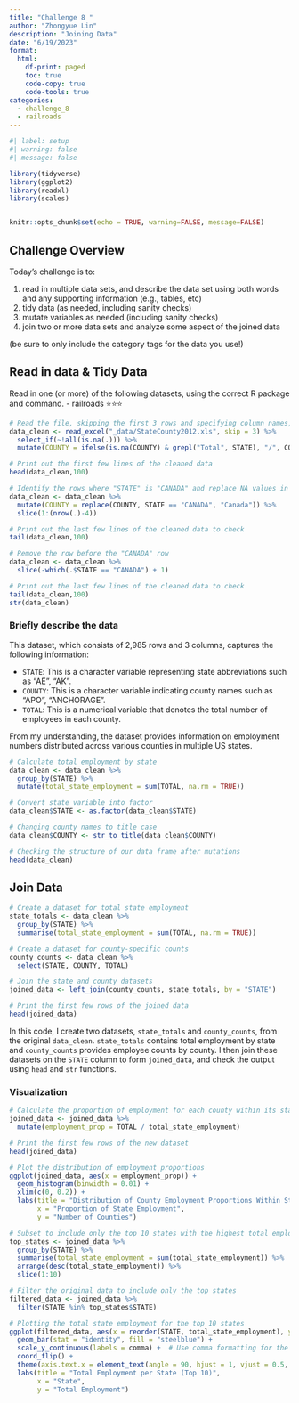 ```yaml
---
title: "Challenge 8 "
author: "Zhongyue Lin"
description: "Joining Data"
date: "6/19/2023"
format:
  html:
    df-print: paged
    toc: true
    code-copy: true
    code-tools: true
categories:
  - challenge_8
  - railroads
---
```


```r
#| label: setup
#| warning: false
#| message: false

library(tidyverse)
library(ggplot2)
library(readxl)
library(scales)


knitr::opts_chunk$set(echo = TRUE, warning=FALSE, message=FALSE)
```

## Challenge Overview

Today's challenge is to:

1)  read in multiple data sets, and describe the data set using both words and any supporting information (e.g., tables, etc)
2)  tidy data (as needed, including sanity checks)
3)  mutate variables as needed (including sanity checks)
4)  join two or more data sets and analyze some aspect of the joined data

(be sure to only include the category tags for the data you use!)

## Read in data & Tidy Data

Read in one (or more) of the following datasets, using the correct R package and command.
  - railroads  ⭐⭐⭐
```r
# Read the file, skipping the first 3 rows and specifying column names, then remove all columns that are completely empty, then replace NA values in the "COUNTY" column with "/" when "STATE" contains "Total"
data_clean <- read_excel("_data/StateCounty2012.xls", skip = 3) %>%
  select_if(~!all(is.na(.))) %>%
  mutate(COUNTY = ifelse(is.na(COUNTY) & grepl("Total", STATE), "/", COUNTY))

# Print out the first few lines of the cleaned data
head(data_clean,100)

# Identify the rows where "STATE" is "CANADA" and replace NA values in "COUNTY" with "Canada", then remove empty rows above the "CANADA" row
data_clean <- data_clean %>%
  mutate(COUNTY = replace(COUNTY, STATE == "CANADA", "Canada")) %>%
  slice(1:(nrow(.)-4))

# Print out the last few lines of the cleaned data to check
tail(data_clean,100)

# Remove the row before the "CANADA" row
data_clean <- data_clean %>%
  slice(-which(.$STATE == "CANADA") + 1)

# Print out the last few lines of the cleaned data to check
tail(data_clean,100)
str(data_clean)
```

### Briefly describe the data
This dataset, which consists of 2,985 rows and 3 columns, captures the following information:

- `STATE`: This is a character variable representing state abbreviations such as "AE", "AK".
- `COUNTY`: This is a character variable indicating county names such as "APO", "ANCHORAGE".
- `TOTAL`: This is a numerical variable that denotes the total number of employees in each county.

From my understanding, the dataset provides information on employment numbers distributed across various counties in multiple US states.

```r
# Calculate total employment by state
data_clean <- data_clean %>% 
  group_by(STATE) %>% 
  mutate(total_state_employment = sum(TOTAL, na.rm = TRUE))

# Convert state variable into factor
data_clean$STATE <- as.factor(data_clean$STATE)

# Changing county names to title case
data_clean$COUNTY <- str_to_title(data_clean$COUNTY)

# Checking the structure of our data frame after mutations
head(data_clean)
```

## Join Data

```r
# Create a dataset for total state employment
state_totals <- data_clean %>%
  group_by(STATE) %>%
  summarise(total_state_employment = sum(TOTAL, na.rm = TRUE))

# Create a dataset for county-specific counts
county_counts <- data_clean %>%
  select(STATE, COUNTY, TOTAL)

# Join the state and county datasets
joined_data <- left_join(county_counts, state_totals, by = "STATE")

# Print the first few rows of the joined data
head(joined_data)
```
In this code, I create two datasets, `state_totals` and `county_counts`, from the original `data_clean`. `state_totals` contains total employment by state and `county_counts` provides employee counts by county. I then join these datasets on the `STATE` column to form `joined_data`, and check the output using `head` and `str` functions.

### Visualization

```r
# Calculate the proportion of employment for each county within its state
joined_data <- joined_data %>%
  mutate(employment_prop = TOTAL / total_state_employment)

# Print the first few rows of the new dataset
head(joined_data)

# Plot the distribution of employment proportions
ggplot(joined_data, aes(x = employment_prop)) +
  geom_histogram(binwidth = 0.01) +
  xlim(c(0, 0.2)) +
  labs(title = "Distribution of County Employment Proportions Within States",
       x = "Proportion of State Employment",
       y = "Number of Counties")


```


```r
# Subset to include only the top 10 states with the highest total employment
top_states <- joined_data %>%
  group_by(STATE) %>%
  summarise(total_state_employment = sum(total_state_employment)) %>%
  arrange(desc(total_state_employment)) %>%
  slice(1:10)

# Filter the original data to include only the top states
filtered_data <- joined_data %>% 
  filter(STATE %in% top_states$STATE)

# Plotting the total state employment for the top 10 states
ggplot(filtered_data, aes(x = reorder(STATE, total_state_employment), y = total_state_employment)) +
  geom_bar(stat = "identity", fill = "steelblue") +
  scale_y_continuous(labels = comma) +  # Use comma formatting for the y axis
  coord_flip() +
  theme(axis.text.x = element_text(angle = 90, hjust = 1, vjust = 0.5, size = 8)) +
  labs(title = "Total Employment per State (Top 10)",
       x = "State",
       y = "Total Employment")


```

